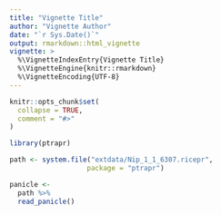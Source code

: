 ```yaml
---
title: "Vignette Title"
author: "Vignette Author"
date: "`r Sys.Date()`"
output: rmarkdown::html_vignette
vignette: >
  %\VignetteIndexEntry{Vignette Title}
  %\VignetteEngine{knitr::rmarkdown}
  %\VignetteEncoding{UTF-8}
---
```


```r
knitr::opts_chunk$set(
  collapse = TRUE,
  comment = "#>"
)
```

```r
library(ptrapr)
```

```r
path <- system.file("extdata/Nip_1_1_6307.ricepr", 
                   package = "ptrapr") 

panicle <-
  path %>% 
  read_panicle()
```



